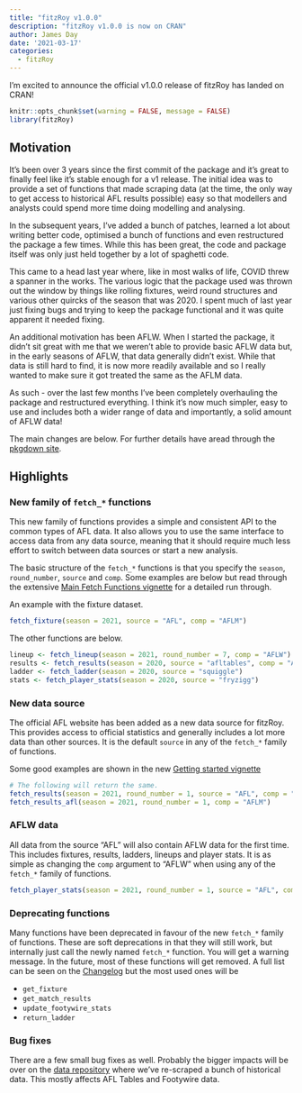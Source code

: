 ```yaml
---
title: "fitzRoy v1.0.0"
description: "fitzRoy v1.0.0 is now on CRAN"
author: James Day
date: '2021-03-17'
categories:
  - fitzRoy
---
```


I'm excited to announce the official v1.0.0 release of fitzRoy has landed on CRAN!

```r
knitr::opts_chunk$set(warning = FALSE, message = FALSE)
library(fitzRoy)
```

## Motivation

It's been over 3 years since the first commit of the package and it's great to finally feel like it's stable enough for a v1 release. The initial idea was to provide a set of functions that made scraping data (at the time, the only way to get access to historical AFL results possible) easy so that modellers and analysts could spend more time doing modelling and analysing.

In the subsequent years, I've added a bunch of patches, learned a lot about writing better code, optimised a bunch of functions and even restructured the package a few times. While this has been great, the code and package itself was only just held together by a lot of spaghetti code.

This came to a head last year where, like in most walks of life, COVID threw a spanner in the works. The various logic that the package used was thrown out the window by things like rolling fixtures, weird round structures and various other quircks of the season that was 2020. I spent much of last year just fixing bugs and trying to keep the package functional and it was quite apparent it needed fixing.

An additional motivation has been AFLW. When I started the package, it didn't sit great with me that we weren't able to provide basic AFLW data but, in the early seasons of AFLW, that data generally didn't exist. While that data is still hard to find, it is now more readily available and so I really wanted to make sure it got treated the same as the AFLM data.

As such - over the last few months I've been completely overhauling the package and restructured everything. I think it's now much simpler, easy to use and includes both a wider range of data and importantly, a solid amount of AFLW data!

The main changes are below. For further details have aread through the [pkgdown site](https://jimmyday12.github.io/fitzRoy/).

## Highlights

### New family of `fetch_*` functions

This new family of functions provides a simple and consistent API to the common types of AFL data. It also allows you to use the same interface to access data from any data source, meaning that it should require much less effort to switch between data sources or start a new analysis.

The basic structure of the `fetch_*` functions is that you specify the `season`, `round_number`, `source` and `comp`. Some examples are below but read through the extensive [Main Fetch Functions vignette](https://jimmyday12.github.io/fitzRoy/articles/main-fetch-functions.html) for a detailed run through.

An example with the fixture dataset.

```r
fetch_fixture(season = 2021, source = "AFL", comp = "AFLM")
```

The other functions are below.

```r
lineup <- fetch_lineup(season = 2021, round_number = 7, comp = "AFLW")
results <- fetch_results(season = 2020, source = "afltables", comp = "AFLW")
ladder <- fetch_ladder(season = 2020, source = "squiggle")
stats <- fetch_player_stats(season = 2020, source = "fryzigg")
```

### New data source

The official AFL website has been added as a new data source for fitzRoy. This provides access to official statistics and generally includes a lot more data than other sources. It is the default `source` in any of the `fetch_*` family of functions.

Some good examples are shown in the new [Getting started vignette](https://jimmyday12.github.io/fitzRoy/articles/fitzRoy.html)

```r
# The following will return the same. 
fetch_results(season = 2021, round_number = 1, source = "AFL", comp = "AFLM")
fetch_results_afl(season = 2021, round_number = 1, comp = "AFLM")
```

### AFLW data

All data from the source "AFL" will also contain AFLW data for the first time. This includes fixtures, results, ladders, lineups and player stats. It is as simple as changing the `comp` argument to "AFLW" when using any of the `fetch_*` family of functions.

```r
fetch_player_stats(season = 2021, round_number = 1, source = "AFL", comp = "AFLW")
```

### Deprecating functions

Many functions have been deprecated in favour of the new `fetch_*` family of functions. These are soft deprecations in that they will still work, but internally just call the newly named `fetch_*` function. You will get a warning message. In the future, most of these functions will get removed. A full list can be seen on the [Changelog](https://jimmyday12.github.io/fitzRoy/news/index.html#deprecated-functions) but the most used ones will be

-   `get_fixture`
-   `get_match_results`
-   `update_footywire_stats`
-   `return_ladder`

### Bug fixes

There are a few small bug fixes as well. Probably the bigger impacts will be over on the [data repository](https://github.com/jimmyday12/fitzRoy_data/) where we've re-scraped a bunch of historical data. This mostly affects AFL Tables and Footywire data.
